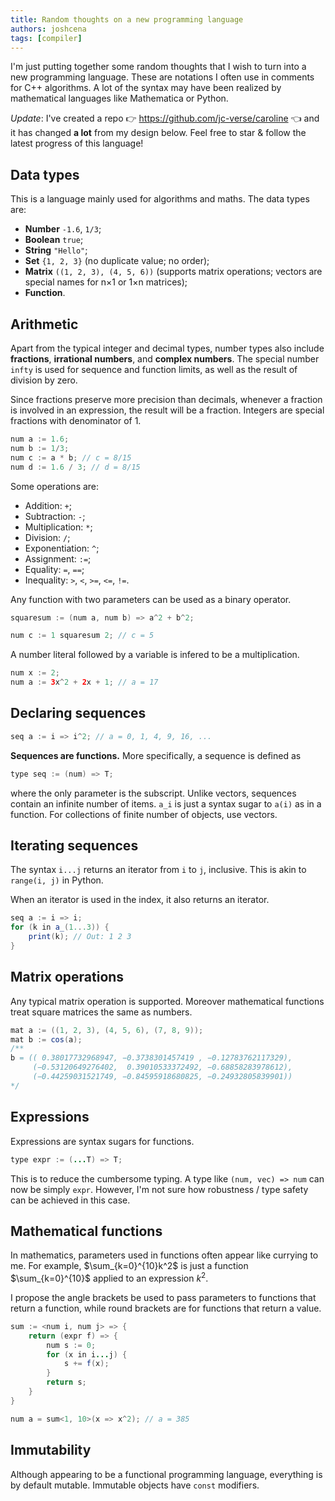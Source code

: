 ```yaml
---
title: Random thoughts on a new programming language
authors: joshcena
tags: [compiler]
---
```


I'm just putting together some random thoughts that I wish to turn into a new programming language. These are notations I often use in comments for C++ algorithms. A lot of the syntax may have been realized by mathematical languages like Mathematica or Python.

<!-- truncate -->

_Update_: I've created a repo 👉 https://github.com/jc-verse/caroline 👈 and it has changed **a lot** from my design below. Feel free to star & follow the latest progress of this language!

## Data types

This is a language mainly used for algorithms and maths. The data types are:

- **Number** `-1.6`, `1/3`;
- **Boolean** `true`;
- **String** `"Hello"`;
- **Set** `{1, 2, 3}` (no duplicate value; no order);
- **Matrix** `((1, 2, 3), (4, 5, 6))` (supports matrix operations; vectors are special names for n×1 or 1×n matrices);
- **Function**.

## Arithmetic

Apart from the typical integer and decimal types, number types also include **fractions**, **irrational numbers**, and **complex numbers**. The special number `infty` is used for sequence and function limits, as well as the result of division by zero.

Since fractions preserve more precision than decimals, whenever a fraction is involved in an expression, the result will be a fraction. Integers are special fractions with denominator of 1.

```java
num a := 1.6;
num b := 1/3;
num c := a * b; // c = 8/15
num d := 1.6 / 3; // d = 8/15
```

Some operations are:

- Addition: `+`;
- Subtraction: `-`;
- Multiplication: `*`;
- Division: `/`;
- Exponentiation: `^`;
- Assignment: `:=`;
- Equality: `=`, `==`;
- Inequality: `>`, `<`, `>=`, `<=`, `!=`.

Any function with two parameters can be used as a binary operator.

```java
squaresum := (num a, num b) => a^2 + b^2;

num c := 1 squaresum 2; // c = 5
```

A number literal followed by a variable is infered to be a multiplication.

```java
num x := 2;
num a := 3x^2 + 2x + 1; // a = 17
```

## Declaring sequences

```java
seq a := i => i^2; // a = 0, 1, 4, 9, 16, ...
```

**Sequences are functions.** More specifically, a sequence is defined as

```java
type seq := (num) => T;
```

where the only parameter is the subscript. Unlike vectors, sequences contain an infinite number of items. `a_i` is just a syntax sugar to `a(i)` as in a function. For collections of finite number of objects, use vectors.

## Iterating sequences

The syntax `i...j` returns an iterator from `i` to `j`, inclusive. This is akin to `range(i, j)` in Python.

When an iterator is used in the index, it also returns an iterator.

```java
seq a := i => i;
for (k in a_(1...3)) {
    print(k); // Out: 1 2 3
}
```

## Matrix operations

Any typical matrix operation is supported. Moreover mathematical functions treat square matrices the same as numbers.

```java
mat a := ((1, 2, 3), (4, 5, 6), (7, 8, 9));
mat b := cos(a);
/**
b = (( 0.38017732968947, −0.3738301457419 , −0.12783762117329),
     (−0.53120649276402,  0.39010533372492, −0.68858283978612),
     (−0.44259031521749, −0.84595918680825, −0.24932805839901))
*/
```

## Expressions

Expressions are syntax sugars for functions.

```java
type expr := (...T) => T;
```

This is to reduce the cumbersome typing. A type like `(num, vec) => num` can now be simply `expr`. However, I'm not sure how robustness / type safety can be achieved in this case.

## Mathematical functions

In mathematics, parameters used in functions often appear like currying to me. For example, $\sum_{k=0}^{10}k^2$ is just a function $\sum_{k=0}^{10}$ applied to an expression $k^2$.

I propose the angle brackets be used to pass parameters to functions that return a function, while round brackets are for functions that return a value.

```java
sum := <num i, num j> => {
    return (expr f) => {
        num s := 0;
        for (x in i...j) {
            s += f(x);
        }
        return s;
    }
}

num a = sum<1, 10>(x => x^2); // a = 385
```

## Immutability

Although appearing to be a functional programming language, everything is by default mutable. Immutable objects have `const` modifiers.
